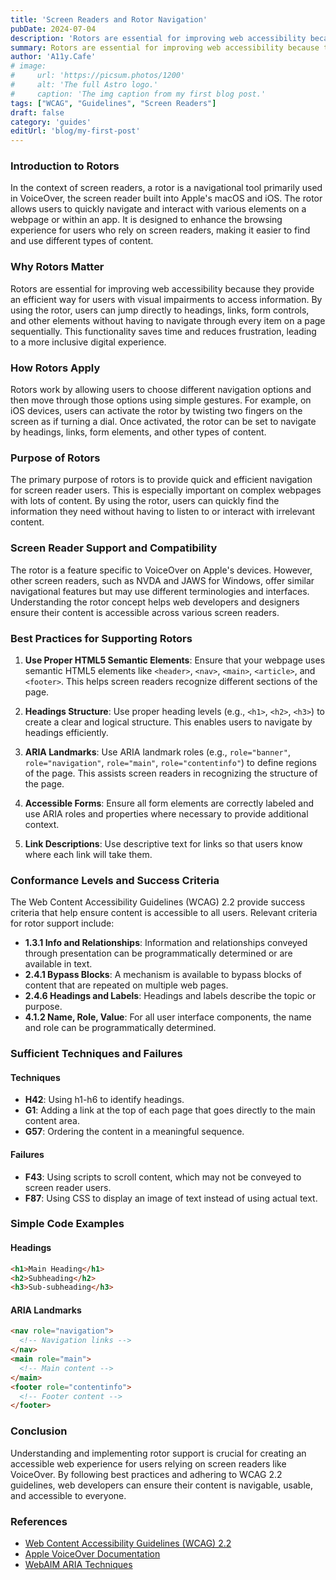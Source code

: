```yaml
---
title: 'Screen Readers and Rotor Navigation'
pubDate: 2024-07-04
description: 'Rotors are essential for improving web accessibility because they provide an efficient way for users with visual impairments to access information.'
summary: Rotors are essential for improving web accessibility because they provide an efficient way for users with visual impairments to access information. By using the rotor, users can jump directly to headings, links, form controls, and other elements without having to navigate through every item on a page sequentially.
author: 'A11y.Cafe'
# image:
#     url: 'https://picsum.photos/1200'
#     alt: 'The full Astro logo.'
#     caption: 'The img caption from my first blog post.'
tags: ["WCAG", "Guidelines", "Screen Readers"]
draft: false
category: 'guides'
editUrl: 'blog/my-first-post'
---
```


### Introduction to Rotors

In the context of screen readers, a rotor is a navigational tool primarily used in VoiceOver, the screen reader built into Apple's macOS and iOS. The rotor allows users to quickly navigate and interact with various elements on a webpage or within an app. It is designed to enhance the browsing experience for users who rely on screen readers, making it easier to find and use different types of content.

### Why Rotors Matter

Rotors are essential for improving web accessibility because they provide an efficient way for users with visual impairments to access information. By using the rotor, users can jump directly to headings, links, form controls, and other elements without having to navigate through every item on a page sequentially. This functionality saves time and reduces frustration, leading to a more inclusive digital experience.

### How Rotors Apply

Rotors work by allowing users to choose different navigation options and then move through those options using simple gestures. For example, on iOS devices, users can activate the rotor by twisting two fingers on the screen as if turning a dial. Once activated, the rotor can be set to navigate by headings, links, form elements, and other types of content.

### Purpose of Rotors

The primary purpose of rotors is to provide quick and efficient navigation for screen reader users. This is especially important on complex webpages with lots of content. By using the rotor, users can quickly find the information they need without having to listen to or interact with irrelevant content.

### Screen Reader Support and Compatibility

The rotor is a feature specific to VoiceOver on Apple's devices. However, other screen readers, such as NVDA and JAWS for Windows, offer similar navigational features but may use different terminologies and interfaces. Understanding the rotor concept helps web developers and designers ensure their content is accessible across various screen readers.

### Best Practices for Supporting Rotors

1. **Use Proper HTML5 Semantic Elements**: Ensure that your webpage uses semantic HTML5 elements like `<header>`, `<nav>`, `<main>`, `<article>`, and `<footer>`. This helps screen readers recognize different sections of the page.

2. **Headings Structure**: Use proper heading levels (e.g., `<h1>`, `<h2>`, `<h3>`) to create a clear and logical structure. This enables users to navigate by headings efficiently.

3. **ARIA Landmarks**: Use ARIA landmark roles (e.g., `role="banner"`, `role="navigation"`, `role="main"`, `role="contentinfo"`) to define regions of the page. This assists screen readers in recognizing the structure of the page.

4. **Accessible Forms**: Ensure all form elements are correctly labeled and use ARIA roles and properties where necessary to provide additional context.

5. **Link Descriptions**: Use descriptive text for links so that users know where each link will take them.

### Conformance Levels and Success Criteria

The Web Content Accessibility Guidelines (WCAG) 2.2 provide success criteria that help ensure content is accessible to all users. Relevant criteria for rotor support include:

- **1.3.1 Info and Relationships**: Information and relationships conveyed through presentation can be programmatically determined or are available in text.
- **2.4.1 Bypass Blocks**: A mechanism is available to bypass blocks of content that are repeated on multiple web pages.
- **2.4.6 Headings and Labels**: Headings and labels describe the topic or purpose.
- **4.1.2 Name, Role, Value**: For all user interface components, the name and role can be programmatically determined.

### Sufficient Techniques and Failures

#### Techniques

- **H42**: Using h1-h6 to identify headings.
- **G1**: Adding a link at the top of each page that goes directly to the main content area.
- **G57**: Ordering the content in a meaningful sequence.

#### Failures

- **F43**: Using scripts to scroll content, which may not be conveyed to screen reader users.
- **F87**: Using CSS to display an image of text instead of using actual text.

### Simple Code Examples

#### Headings

```html
<h1>Main Heading</h1>
<h2>Subheading</h2>
<h3>Sub-subheading</h3>
```

#### ARIA Landmarks

```html
<nav role="navigation">
  <!-- Navigation links -->
</nav>
<main role="main">
  <!-- Main content -->
</main>
<footer role="contentinfo">
  <!-- Footer content -->
</footer>
```

### Conclusion

Understanding and implementing rotor support is crucial for creating an accessible web experience for users relying on screen readers like VoiceOver. By following best practices and adhering to WCAG 2.2 guidelines, web developers can ensure their content is navigable, usable, and accessible to everyone.

### References

- <a href="https://www.w3.org/WAI/WCAG22/" target="_blank">Web Content Accessibility Guidelines (WCAG) 2.2</a>
- <a href="https://developer.apple.com/accessibility/ios/voiceover/" target="_blank">Apple VoiceOver Documentation</a>
- <a href="https://webaim.org/techniques/aria/" target="_blank">WebAIM ARIA Techniques</a>